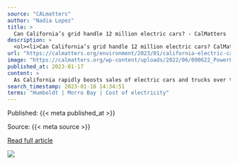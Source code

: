```yaml
---
source: "CALmatters"
author: "Nadia Lopez"
title: >
  Can California’s grid handle 12 million electric cars? - CalMatters
description: >
  <ol><li>Can California’s grid handle 12 million electric cars? CalMatters </li><li>Will California’s transformation to electric vehicles work? CalMatters </li><li>View Full Coverage on Google News</li></ol>
url: "https://calmatters.org/environment/2023/01/california-electric-cars-grid/"
image: "https://calmatters.org/wp-content/uploads/2022/06/090622_PowerLines_LV_CM_03.jpg"
published_at: 2023-01-17
content: >
  As California rapidly boosts sales of electric cars and trucks over the next decade, the answer to a critical question remains uncertain: Will there be enough electricity to power them?  State offici… [+21304 chars]
search_timestamp: 2023-01-18 14:34:51
terms: "Humboldt | Morro Bay | Cost of electricity"
---
```



Published: {{< meta published_at >}}


Source: {{< meta source >}}


[Read full article]({{< meta url >}}){target='_blank'}



![](`r rmarkdown::metadata$image[1]`)
